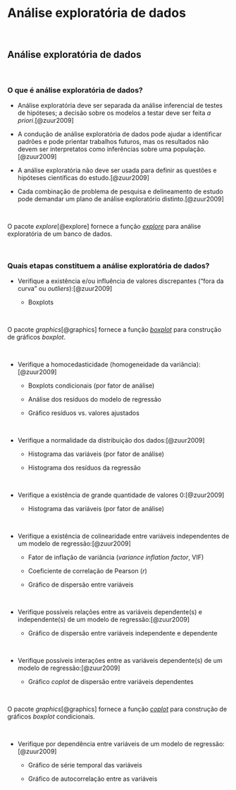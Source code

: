 # **Análise exploratória de dados** {#analise-exploratoria-dados}

<br>

## Análise exploratória de dados {#analise-exploratoria}

<br>

### O que é análise exploratória de dados?

-   Análise exploratória deve ser separada da análise inferencial de testes de hipóteses; a decisão sobre os modelos a testar deve ser feita *a priori*.[@zuur2009]

-   A condução de análise exploratória de dados pode ajudar a identificar padrões e pode prientar trabalhos futuros, mas os resultados não devem ser interpretatos como inferências sobre uma população.[@zuur2009]

- A análise exploratória não deve ser usada para definir as questões e hipóteses científicas do estudo.[@zuur2009]

-   Cada combinação de problema de pesquisa e delineamento de estudo pode demandar um plano de análise exploratório distinto.[@zuur2009]

<br>

::: {.infobox .Rlogo data-latex="{images/Rlogo}"}

O pacote *explore*[@explore] fornece a função [*explore*](https://www.rdocumentation.org/packages/explore/versions/1.0.2/topics/explore) para análise exploratória de um banco de dados.
:::

<br>

### Quais etapas constituem a análise exploratória de dados?

-   Verifique a existência e/ou influência de valores discrepantes ("fora da curva" ou *outliers*):[@zuur2009]

    -   Boxplots

<br>

::: {.infobox .Rlogo data-latex="{images/Rlogo}"}

O pacote *graphics*[@graphics] fornece a função [*boxplot*](https://www.rdocumentation.org/packages/graphics/versions/3.6.2/topics/boxplot) para construção de gráficos *boxplot*.
:::

<br>

-  Verifique a homocedasticidade (homogeneidade da variância):[@zuur2009]

    -   Boxplots condicionais (por fator de análise)
    
    - Análise dos resíduos do modelo de regressão
    
    - Gráfico resíduos vs. valores ajustados

<br>

-  Verifique a normalidade da distribuição dos dados:[@zuur2009]

    -   Histograma das variáveis (por fator de análise)
    
    - Histograma dos resíduos da regressão
    
<br>

-  Verifique a existência de grande quantidade de valores 0:[@zuur2009]

    -   Histograma das variáveis (por fator de análise)
    
<br>

-  Verifique a existência de colinearidade entre variáveis independentes de um modelo de regressão:[@zuur2009]

    - Fator de inflação de variância (*variance inflation factor*, VIF)
    
    - Coeficiente de correlação de Pearson ($r$)
    
    - Gráfico de dispersão entre variáveis
    
<br>

-  Verifique possíveis relações entre as variáveis dependente(s) e independente(s) de um modelo de regressão:[@zuur2009]

    - Gráfico de dispersão entre variáveis independente e dependente
    
<br>

-  Verifique possíveis interações entre as variáveis dependente(s) de um modelo de regressão:[@zuur2009]

    - Gráfico *coplot* de dispersão entre variáveis dependentes

<br>

::: {.infobox .Rlogo data-latex="{images/Rlogo}"}

O pacote *graphics*[@graphics] fornece a função [*coplot*](https://www.rdocumentation.org/packages/graphics/versions/3.6.2/topics/coplot) para construção de gráficos *boxplot* condicionais.
:::

<br>

-  Verifique por dependência entre variáveis de um modelo de regressão:[@zuur2009]

    - Gráfico de série temporal das variáveis
    
    - Gráfico de autocorrelação entre as variáveis

<br>
